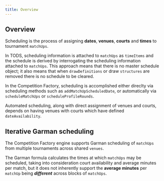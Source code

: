 ```yaml
---
title: Overview
---
```


## Overview

Scheduling is the process of assigning **dates**, **venues**, **courts** and **times** to tournament `matchUps`.

In TODS, scheduling information is attached to `matchUps` as `timeItems` and the schedule is derived by interrogating the scheduling information attached to `matchUps`.
This approach means that there is no master schedule object; it also means that when `drawDefinitions` or draw `structures` are removed there is no schedule to be cleared.

In the Competition Factory, scheduling is accomplished either direclty via scheduling methods such as `addMatchUpScheduledDate`, or automatically via `scheduleMatchUps` or `scheduleProfileRounds`.

Automated scheduling, along with direct assignment of venues and courts, depends on having venues with courts which have defined `dateAvailability`.

## Iterative Garman scheduling

The Competition Factory engine supports Garman scheduling of `matchUps` from multiple tournaments across shared `venues`.

The Garman formula calculates the times at which `matchUps` may be scheduled, taking into consideration court availability
and average minutes per match, but it does not inherently support the **average minutes** per `matchUp` being **_different_**
across blocks of `matchUps`.
